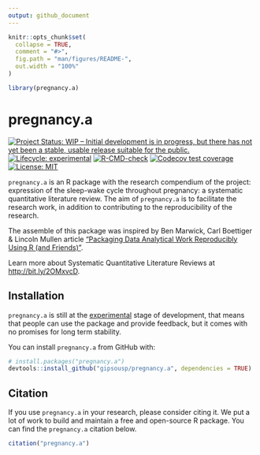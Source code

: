 ```yaml
---
output: github_document
---
```


<!-- README.md is generated from README.Rmd. Please edit that file -->

```r
knitr::opts_chunk$set(
  collapse = TRUE,
  comment = "#>",
  fig.path = "man/figures/README-",
  out.width = "100%"
)

library(pregnancy.a)
```

# pregnancy.a

<!-- badges: start -->
[![Project Status: WIP – Initial development is in progress, but there has not yet been a stable, usable release suitable for the public.](https://www.repostatus.org/badges/latest/wip.svg)](https://www.repostatus.org/#wip)
[![Lifecycle: experimental](https://img.shields.io/badge/lifecycle-experimental-orange.svg)](https://lifecycle.r-lib.org/articles/stages.html#experimental)
[![R-CMD-check](https://github.com/gipsousp/pregnancy.a/workflows/R-CMD-check/badge.svg)](https://github.com/gipsousp/pregnancy.a/actions)
[![Codecov test coverage](https://codecov.io/gh/gipsousp/pregnancy.a/branch/master/graph/badge.svg)](https://codecov.io/gh/gipsousp/pregnancy.a?branch=master)
[![License: MIT](https://img.shields.io/badge/license-MIT-green)](https://choosealicense.com/licenses/mit/)
<!-- badges: end -->

`pregnancy.a` is an R package with the research compendium of the project: expression of the sleep-wake cycle throughout pregnancy: a systematic quantitative literature review. The aim of `pregnancy.a` is to facilitate the research work, in addition to contributing to the reproducibility of the research.

The assemble of this package was inspired by Ben Marwick, Carl Boettiger & Lincoln Mullen article ["Packaging Data Analytical Work Reproducibly Using R (and Friends)"](https://doi.org/10.1080/00031305.2017.1375986).

Learn more about Systematic Quantitative Literature Reviews at <http://bit.ly/2OMxvcD>.

## Installation

`pregnancy.a` is still at the [experimental](https://lifecycle.r-lib.org/articles/stages.html#experimental) stage of development, that means that people can use the package and provide feedback, but it comes with no promises for long term stability.

You can install `pregnancy.a` from GitHub with:

``` r
# install.packages("pregnancy.a")
devtools::install_github("gipsousp/pregnancy.a", dependencies = TRUE)
```

## Citation

If you use `pregnancy.a` in your research, please consider citing it. We put a lot of work to build and maintain a free and open-source R package. You can find the `pregnancy.a` citation below.

```r
citation("pregnancy.a")
```
